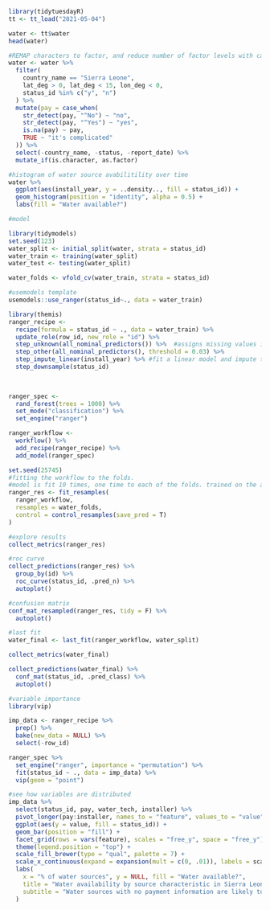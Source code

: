 ```r
library(tidytuesdayR)
tt <- tt_load("2021-05-04")

water <- tt$water
head(water)
```

```r
#REMAP characters to factor, and reduce number of factor levels with case_when
water <- water %>%
  filter(
    country_name == "Sierra Leone",
    lat_deg > 0, lat_deg < 15, lon_deg < 0,
    status_id %in% c("y", "n")
  ) %>%
  mutate(pay = case_when(
    str_detect(pay, "^No") ~ "no",
    str_detect(pay, "^Yes") ~ "yes",
    is.na(pay) ~ pay,
    TRUE ~ "it's complicated"
  )) %>%
  select(-country_name, -status, -report_date) %>%
  mutate_if(is.character, as.factor)
```

```r
#histogram of water source avabilitility over time
water %>%
  ggplot(aes(install_year, y = ..density.., fill = status_id)) +
  geom_histogram(position = "identity", alpha = 0.5) +
  labs(fill = "Water available?")
```

```r
#model

library(tidymodels)
set.seed(123)
water_split <- initial_split(water, strata = status_id)
water_train <- training(water_split)
water_test <- testing(water_split)

water_folds <- vfold_cv(water_train, strata = status_id)
```

```r
#usemodels template
usemodels::use_ranger(status_id~., data = water_train)
```

```r
library(themis)
ranger_recipe <- 
  recipe(formula = status_id ~ ., data = water_train) %>% 
  update_role(row_id, new_role = "id") %>% 
  step_unknown(all_nominal_predictors()) %>%  #assigns missing values in a factor to new level called "unknown"
  step_other(all_nominal_predictors(), threshold = 0.03) %>% 
  step_impute_linear(install_year) %>% #fit a linear model and impute the year
  step_downsample(status_id)
  
  

ranger_spec <- 
  rand_forest(trees = 1000) %>% 
  set_mode("classification") %>% 
  set_engine("ranger") 

ranger_workflow <- 
  workflow() %>% 
  add_recipe(ranger_recipe) %>% 
  add_model(ranger_spec) 

set.seed(25745)
#fitting the workflow to the folds.
#model is fit 10 times, one time to each of the folds. trained on the analysis set, evaluated on the holdout set. 
ranger_res <- fit_resamples(
  ranger_workflow,
  resamples = water_folds,
  control = control_resamples(save_pred = T)
)

```

```r
#explore results
collect_metrics(ranger_res)

#roc curve
collect_predictions(ranger_res) %>% 
  group_by(id) %>% 
  roc_curve(status_id, .pred_n) %>% 
  autoplot()

#confusion matrix
conf_mat_resampled(ranger_res, tidy = F) %>% 
  autoplot()
```

```r
#last fit
water_final <- last_fit(ranger_workflow, water_split)

collect_metrics(water_final)

collect_predictions(water_final) %>% 
  conf_mat(status_id, .pred_class) %>% 
  autoplot()
```

```r
#variable importance
library(vip)

imp_data <- ranger_recipe %>%
  prep() %>%
  bake(new_data = NULL) %>%
  select(-row_id)

ranger_spec %>%
  set_engine("ranger", importance = "permutation") %>%
  fit(status_id ~ ., data = imp_data) %>%
  vip(geom = "point")
```

```r
#see how variables are distributed
imp_data %>%
  select(status_id, pay, water_tech, installer) %>%
  pivot_longer(pay:installer, names_to = "feature", values_to = "value") %>%
  ggplot(aes(y = value, fill = status_id)) +
  geom_bar(position = "fill") +
  facet_grid(rows = vars(feature), scales = "free_y", space = "free_y") +
  theme(legend.position = "top") +
  scale_fill_brewer(type = "qual", palette = 7) +
  scale_x_continuous(expand = expansion(mult = c(0, .01)), labels = scales::percent) +
  labs(
    x = "% of water sources", y = NULL, fill = "Water available?",
    title = "Water availability by source characteristic in Sierra Leone",
    subtitle = "Water sources with no payment information are likely to have no water available"
  )
```










